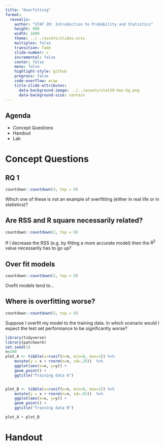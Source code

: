 ```yaml
---
title: "Overfitting"
format:
  revealjs:
    author: "STAT 20: Introduction to Probability and Statistics"
    height: 900
    width: 1600
    theme: ../../assets/slides.scss
    multiplex: false
    transition: fade
    slide-number: c
    incremental: false
    center: false
    menu: false
    highlight-style: github
    progress: false
    code-overflow: wrap
    title-slide-attributes:
      data-background-image: ../../assets/stat20-hex-bg.png
      data-background-size: contain
---
```


## Agenda

- Concept Questions
- Handout
- Lab

# Concept Questions

## RQ 1

```r
countdown::countdown(3, top = 0)
```

:::{.poll}
Which one of these is not an example of overfitting (either in real life or in statistics)?
:::



## Are RSS and R square necessarily related?

```r
countdown::countdown(2, top = 0)
```

:::{.poll}
If I decrease the RSS (e.g. by fitting a more accurate model) then the $R^2$ value necessarily has to go up?
:::


## Over fit models
```r
countdown::countdown(2, top = 0)
```

:::{.poll}
Ovefit models tend to...
:::


## Where is overfitting worse?
```r
countdown::countdown(5, top = 0)
```

:::{.poll}
Suppose I overfit my model to the training data. In which scenario would I expect the test set performance to be significantly worse?
:::


```r
library(tidyverse)
library(patchwork)
set.seed(1)
n=200
plot_A <- tibble(x=runif(n=n, min=0, max=1)) %>% 
    mutate(y = x + rnorm(n=n, sd=.25))  %>% 
    ggplot(aes(x=x, y=y)) +
    geom_point() + 
    ggtitle("Training data A")


plot_B <- tibble(x=runif(n=n, min=0, max=1)) %>% 
    mutate(y = x + rnorm(n=n, sd=.01))  %>% 
    ggplot(aes(x=x, y=y)) +
    geom_point() + 
    ggtitle("Training data B")

plot_A + plot_B
```


# Handout